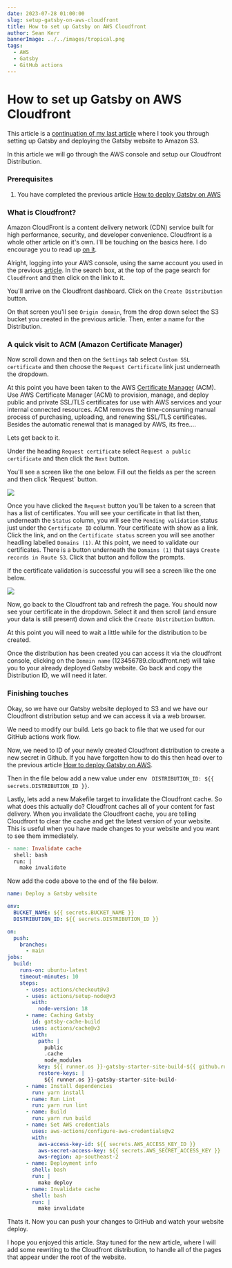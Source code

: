 ```yaml
---
date: 2023-07-28 01:00:00
slug: setup-gatsby-on-aws-cloudfront
title: How to set up Gatsby on AWS Cloudfront
author: Sean Kerr
bannerImage: ../../images/tropical.png
tags:
  - AWS
  - Gatsby
  - GitHub actions
---
```


# How to set up Gatsby on AWS Cloudfront

This article is a [continuation of my last article](/blog/how-to-deploy-gatsby-on-aws/) where I took you through setting up Gatsby and deploying the Gatsby website to Amazon S3.

In this article we will go through the AWS console and setup our Cloudfront Distribution.

### Prerequisites

1. You have completed the previous article [How to deploy Gatsby on AWS](/blog/how-to-deploy-gatsby-on-aws/)

### What is Cloudfront?

Amazon CloudFront is a content delivery network (CDN) service built for high performance, security, and developer convenience. Cloudfront is a whole other article on it's own. I'll be touching on the basics here. I do encourage you to read up [on it](https://aws.amazon.com/cloudfront/).

Alright, logging into your AWS console, using the same account you used in the previous [article](/blog/how-to-deploy-gatsby-on-aws/). In the search box, at the top of the page search for `Cloudfront` and then click on the link to it.

You'll arrive on the Cloudfront dashboard. Click on the `Create Distribution` button.

On that screen you'll see `Origin domain`, from the drop down select the S3 bucket you created in the previous article. Then, enter a name for the Distribution.

### A quick visit to ACM (Amazon Certificate Manager)

Now scroll down and then on the `Settings` tab select `Custom SSL certificate` and then choose the `Request Certificate` link just underneath the dropdown.

At this point you have been taken to the AWS [Certificate Manager](https://aws.amazon.com/certificate-manager/) (ACM). Use AWS Certificate Manager (ACM) to provision, manage, and deploy public and private SSL/TLS certificates for use with AWS services and your internal connected resources. ACM removes the time-consuming manual process of purchasing, uploading, and renewing SSL/TLS certificates. Besides the automatic renewal that is managed by AWS, its free....

Lets get back to it.

Under the heading `Request certificate` select `Request a public certificate` and then click the `Next` button.

You'll see a screen like the one below. Fill out the fields as per the screen and then click 'Request` button.

![](../../images/acm_first.png)

Once you have clicked the `Request` button you'll be taken to a screen that has a list of certificates. You will see your certificate in that list then, underneath the `Status` column, you will see the `Pending validation` status just under the `Certificate ID` column. Your certificate with show as a link. Click the link, and on the `Certificate status` screen you will see another headling labelled `Domains (1)`. At this point, we need to validate our certificates. There is a button underneath the `Domains (1)` that says `Create records in Route 53`. Click that button and follow the prompts.

If the certificate validation is successful you will see a screen like the one below.

![](../../images/validated_cert.png)

Now, go back to the Cloudfront tab and refresh the page. You should now see your certificate in the dropdown. Select it and then scroll (and ensure your data is still present) down and click the `Create Distribution` button.

At this point you will need to wait a little while for the distribution to be created.

Once the distribution has been created you can access it via the cloudfront console, clicking on the `Domain name` (123456789.cloudfront.net) will take you to your already deployed Gatsby website. Go back and copy the Distribution ID, we will need it later.

### Finishing touches

Okay, so we have our Gatsby website deployed to S3 and we have our Cloudfront distribution setup and we can access it via a web browser.

We need to modify our build. Lets go back to file that we used for our GitHub actions work flow.

Now, we need to ID of your newly created Cloudfront distribution to create a new secret in Github. If you have forgotten how to do this then head over to the previous article [How to deploy Gatsby on AWS](/blog/how-to-deploy-gatsby-on-aws/).

Then in the file below add a new value under env ` DISTRIBUTION_ID: ${{ secrets.DISTRIBUTION_ID }}`.

Lastly, lets add a new Makefile target to invalidate the Cloudfront cache. So what does this actually do? Cloudfront caches all of your content for fast delivery. When you invalidate the Cloudfront cache, you are telling Cloudfront to clear the cache and get the latest version of your website. This is useful when you have made changes to your website and you want to see them immediately.

```Makefile
- name: Invalidate cache
  shell: bash
  run: |
    make invalidate
```

Now add the code above to the end of the file below.

```yml
name: Deploy a Gatsby website

env:
  BUCKET_NAME: ${{ secrets.BUCKET_NAME }}
  DISTRIBUTION_ID: ${{ secrets.DISTRIBUTION_ID }}

on:
  push:
    branches:
      - main
jobs:
  build:
    runs-on: ubuntu-latest
    timeout-minutes: 10
    steps:
      - uses: actions/checkout@v3
      - uses: actions/setup-node@v3
        with:
          node-version: 18
      - name: Caching Gatsby
        id: gatsby-cache-build
        uses: actions/cache@v3
        with:
          path: |
            public
            .cache
            node_modules
          key: ${{ runner.os }}-gatsby-starter-site-build-${{ github.run_id }}
          restore-keys: |
            ${{ runner.os }}-gatsby-starter-site-build-
      - name: Install dependencies
        run: yarn install
      - name: Run Lint
        run: yarn run lint
      - name: Build
        run: yarn run build
      - name: Set AWS credentials
        uses: aws-actions/configure-aws-credentials@v2
        with:
          aws-access-key-id: ${{ secrets.AWS_ACCESS_KEY_ID }}
          aws-secret-access-key: ${{ secrets.AWS_SECRET_ACCESS_KEY }}
          aws-region: ap-southeast-2
      - name: Deployment info
        shell: bash
        run: |
          make deploy
      - name: Invalidate cache
        shell: bash
        run: |
          make invalidate
```

Thats it. Now you can push your changes to GitHub and watch your website deploy.

I hope you enjoyed this article. Stay tuned for the new article, where I will add some rewriting to the Cloudfront distribution, to handle all of the pages that appear under the root of the website.
